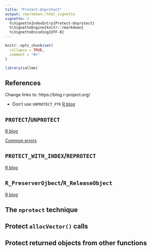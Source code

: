 ```yaml
---
title: "Protect-Unprotect"
output: rmarkdown::html_vignette
vignette: >
  %\VignetteIndexEntry{Protect-Unprotect}
  %\VignetteEngine{knitr::rmarkdown}
  %\VignetteEncoding{UTF-8}
---
```


```r
knitr::opts_chunk$set(
  collapse = TRUE,
  comment = "#>"
)
```

```r
library(callme)
```


## References

Change links to: https://blog.r-project.org/

* Don't use `UNPROTECT_PTR` [R blog](https://blog.r-project.org/Blog/public/2018/12/10/unprotecting-by-value/index.html)


## `PROTECT`/`UNPROTECT`

[R blog](https://developer.r-project.org/Blog/public/2018/12/10/unprotecting-by-value/index.html)


[Common errors](https://developer.r-project.org/Blog/public/2019/04/18/common-protect-errors/)


## `PROTECT_WITH_INDEX`/`REPROTECT`

[R blog](https://developer.r-project.org/Blog/public/2018/12/10/unprotecting-by-value/index.html)

## `R_PreserverOjbect`/`R_ReleaseObject`

[R blog](https://developer.r-project.org/Blog/public/2018/12/10/unprotecting-by-value/index.html)

## The `nprotect` technique


## Protect `allocVector()` calls

## Protect returned objects from other functions




